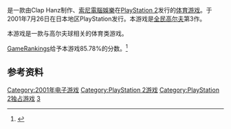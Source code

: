 {{NoteTA
| G1=Games
}}

{{vgname|全民高尔夫3|ja=みんなのGOLF3|en=Hot Shots Golf 3|diff=yes|aka=大众高尔夫3}}是一款由Clap Hanz制作、[[索尼電腦娛樂|索尼電腦娛樂]]在[[PlayStation_2|PlayStation 2]]发行的[[体育游戏|体育游戏]]。于2001年7月26日在日本地区PlayStation发行。本游戏是[[全民高尔夫|全民高尔夫]]第3作。

本游戏是一款与高尔夫球相关的体育类游戏。

[[GameRankings|GameRankings]]给予本游戏85.78%的分数。<ref>{{cite web |url=http://www.gamerankings.com/ps2/470804-hot-shots-golf-3/index.html |title=Hot Shots Golf 3 for PlayStation |publisher=[[GameRankings|GameRankings]] |accessdate=2015-01-13 |archive-date=2014-10-12 |archive-url=https://web.archive.org/web/20141012151337/http://www.gamerankings.com/ps2/470804-hot-shots-golf-3/index.html |dead-url=no }}</ref>

== 参考资料 ==
{{Reflist}}
{{全民高尔夫系列}}
{{DEFAULTSORT:Everybody's Golf 3}}
[[Category:2001年电子游戏|Category:2001年电子游戏]]
[[Category:PlayStation_2游戏|Category:PlayStation 2游戏]]
[[Category:PlayStation_2独占游戏|Category:PlayStation 2独占游戏]]
[[Category:全民高爾夫系列|3]]

{{playStation-stub}}
{{sports-videogame-stub}}